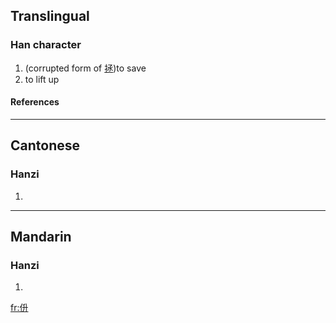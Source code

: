 ==Translingual==
===Han character===
{{Han char|rad=人|as=04|sn=6|four=|canj=人竹廿 (OHT)}}
# (corrupted form of [[拯]])to save
# to lift up
====References====
{{Han ref|kx=0096.110|hdz=10123.010|uh=343C|ud=13372}}

----
==Cantonese==
===Hanzi===
{{yue-hanzi|jyut=|y=ching2}}
# {{defn|Cantonese}}

----
==Mandarin==
===Hanzi===
{{cmn-hanzi|pin=[[chèng]] (cheng4), [[zhěng]] (zheng3)|wg=ch'eng<sup>4</sup>, cheng<sup>3</sup>}}
# {{defn|Mandarin}}

[[fr:㐼]]